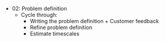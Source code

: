 - 02: Problem definition
    - Cycle through:
        - Writing the problem definition + Customer feedback
        - Refine problem definition
        - Estimate timescales
